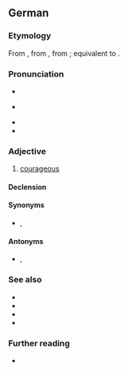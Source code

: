 ==German==

===Etymology===
From {{inh|de|gmh|muotic}}, from {{inh|de|goh|muotag}}, from {{inh|de|gem-pro|*mōdagaz}}; equivalent to {{affix|de|Mut|-ig}}.

===Pronunciation===
* {{IPA|de|/ˈmuːtɪç/}}
* {{IPA|de|/ˈmuːtɪk/}} {{a|southern Germany, Austria}}
* {{audio|de|De-mutig.ogg|Audio}}
* {{hyphenation|de|mu|tig}}

===Adjective===
{{de-adj|er|sten}}

# [[courageous]]

====Declension====
{{de-decl-adj|mutig|mutiger|mutigst}}

====Synonyms====
* {{l|de|couragiert}}, {{l|de|tapfer}}

====Antonyms====
* {{l|de|ängstlich}}, {{l|de|feige}}

===See also===
* {{l|de|furchtlos}}
* {{l|de|kühn}}
* {{l|de|tapfer}}
* {{l|de|unerschrocken}}

===Further reading===
* {{R:Duden}}
